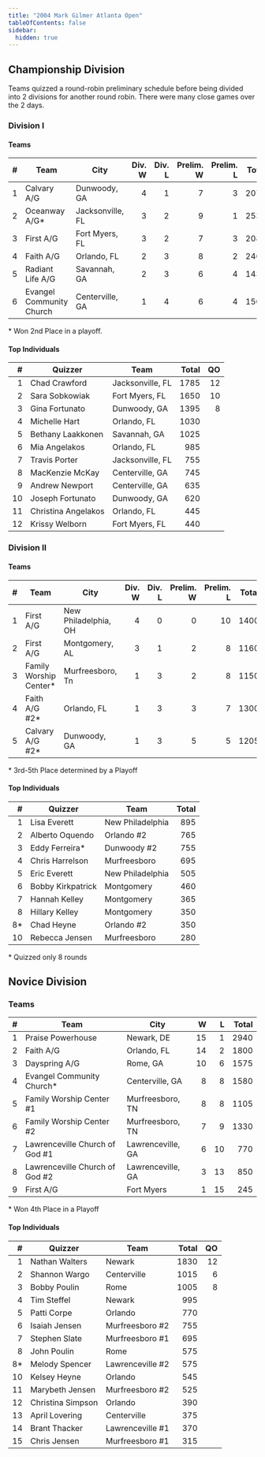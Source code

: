 ```yaml
---
title: "2004 Mark Gilmer Atlanta Open"
tableOfContents: false
sidebar:
  hidden: true
---
```


## Championship Division

Teams quizzed a round-robin preliminary schedule before being divided
into 2 divisions for another round robin. There were many close
games over the 2 days.

### Division I

#### Teams

|    # | Team                     | City             | Div. W | Div. L | Prelim. W | Prelim. L | Total |
| ---: | ------------------------ | ---------------- | -----: | -----: | --------: | --------: | ----: |
|    1 | Calvary A/G              | Dunwoody, GA     |      4 |      1 |         7 |         3 |  2075 |
|    2 | Oceanway A/G*            | Jacksonville, FL |      3 |      2 |         9 |         1 |  2535 |
|    3 | First A/G                | Fort Myers, FL   |      3 |      2 |         7 |         3 |  2085 |
|    4 | Faith A/G                | Orlando, FL      |      2 |      3 |         8 |         2 |  2460 |
|    5 | Radiant Life A/G         | Savannah, GA     |      2 |      3 |         6 |         4 |  1430 |
|    6 | Evangel Community Church | Centerville, GA  |      1 |      4 |         6 |         4 |  1505 |

\* Won 2nd Place in a playoff.

#### Top Individuals

|    # | Quizzer             | Team             | Total |   QO |
| ---: | ------------------- | ---------------- | ----: | ---: |
|    1 | Chad Crawford       | Jacksonville, FL |  1785 |   12 |
|    2 | Sara Sobkowiak      | Fort Myers, FL   |  1650 |   10 |
|    3 | Gina Fortunato      | Dunwoody, GA     |  1395 |    8 |
|    4 | Michelle Hart       | Orlando, FL      |  1030 |      |
|    5 | Bethany Laakkonen   | Savannah, GA     |  1025 |      |
|    6 | Mia Angelakos       | Orlando, FL      |   985 |      |
|    7 | Travis Porter       | Jacksonville, FL |   755 |      |
|    8 | MacKenzie McKay     | Centerville, GA  |   745 |      |
|    9 | Andrew Newport      | Centerville, GA  |   635 |      |
|   10 | Joseph Fortunato    | Dunwoody, GA     |   620 |      |
|   11 | Christina Angelakos | Orlando, FL      |   445 |      |
|   12 | Krissy Welborn      | Fort Myers, FL   |   440 |      |

### Division II

#### Teams

|    # | Team                   | City                 | Div. W | Div. L | Prelim. W | Prelim. L | Total |
| ---: | ---------------------- | -------------------- | -----: | -----: | --------: | --------: | ----: |
|    1 | First A/G              | New Philadelphia, OH |      4 |      0 |         0 |        10 |  1400 |
|    2 | First A/G              | Montgomery, AL       |      3 |      1 |         2 |         8 |  1160 |
|    3 | Family Worship Center* | Murfreesboro, Tn     |      1 |      3 |         2 |         8 |  1150 |
|    4 | Faith A/G #2*          | Orlando, FL          |      1 |      3 |         3 |         7 |  1300 |
|    5 | Calvary A/G #2*        | Dunwoody, GA         |      1 |      3 |         5 |         5 |  1205 |

\* 3rd-5th Place determined by a Playoff

#### Top Individuals

|    # | Quizzer           | Team             | Total |
| ---: | ----------------- | ---------------- | ----: |
|    1 | Lisa Everett      | New Philadelphia |   895 |
|    2 | Alberto Oquendo   | Orlando #2       |   765 |
|    3 | Eddy Ferreira*    | Dunwoody #2      |   755 |
|    4 | Chris Harrelson   | Murfreesboro     |   695 |
|    5 | Eric Everett      | New Philadelphia |   505 |
|    6 | Bobby Kirkpatrick | Montgomery       |   460 |
|    7 | Hannah Kelley     | Montgomery       |   365 |
|    8 | Hillary Kelley    | Montgomery       |   350 |
|   8* | Chad Heyne        | Orlando #2       |   350 |
|   10 | Rebecca Jensen    | Murfreesboro     |   280 |

\* Quizzed only 8 rounds

## Novice Division

### Teams

|    # | Team                           | City              |    W |    L | Total |
| ---: | ------------------------------ | ----------------- | ---: | ---: | ----: |
|    1 | Praise Powerhouse              | Newark, DE        |   15 |    1 |  2940 |
|    2 | Faith A/G                      | Orlando, FL       |   14 |    2 |  1800 |
|    3 | Dayspring A/G                  | Rome, GA          |   10 |    6 |  1575 |
|    4 | Evangel Community Church*      | Centerville, GA   |    8 |    8 |  1580 |
|    5 | Family Worship Center #1       | Murfreesboro, TN  |    8 |    8 |  1105 |
|    6 | Family Worship Center #2       | Murfreesboro, TN  |    7 |    9 |  1330 |
|    7 | Lawrenceville Church of God #1 | Lawrenceville, GA |    6 |   10 |   770 |
|    8 | Lawrenceville Church of God #2 | Lawrenceville, GA |    3 |   13 |   850 |
|    9 | First A/G                      | Fort Myers        |    1 |   15 |   245 |

\* Won 4th Place in a Playoff

#### Top Individuals

|    # | Quizzer           | Team             | Total |   QO |
| ---: | ----------------- | ---------------- | ----: | ---: |
|    1 | Nathan Walters    | Newark           |  1830 |   12 |
|    2 | Shannon Wargo     | Centerville      |  1015 |    6 |
|    3 | Bobby Poulin      | Rome             |  1005 |    8 |
|    4 | Tim Steffel       | Newark           |   995 |      |
|    5 | Patti Corpe       | Orlando          |   770 |      |
|    6 | Isaiah Jensen     | Murfreesboro #2  |   755 |      |
|    7 | Stephen Slate     | Murfreesboro #1  |   695 |      |
|    8 | John Poulin       | Rome             |   575 |      |
|   8* | Melody Spencer    | Lawrenceville #2 |   575 |      |
|   10 | Kelsey Heyne      | Orlando          |   545 |      |
|   11 | Marybeth Jensen   | Murfreesboro #2  |   525 |      |
|   12 | Christina Simpson | Orlando          |   390 |      |
|   13 | April Lovering    | Centerville      |   375 |      |
|   14 | Brant Thacker     | Lawrenceville #1 |   370 |      |
|   15 | Chris Jensen      | Murfreesboro #1  |   315 |      |
